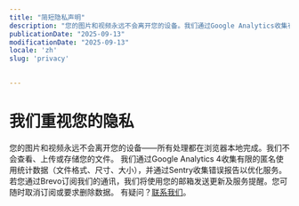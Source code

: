 ```yaml
---
title: "简短隐私声明"
description: "您的图片和视频永远不会离开您的设备。我们通过Google Analytics收集有限的匿名使用统计数据，并通过Sentry收集错误报告。"
publicationDate: "2025-09-13"
modificationDate: "2025-09-13"
locale: 'zh'
slug: 'privacy'
     

---
```


# 我们重视您的隐私
您的图片和视频永远不会离开您的设备——所有处理都在浏览器本地完成。我们不会查看、上传或存储您的文件。
我们通过Google Analytics 4收集有限的匿名使用统计数据（文件格式、尺寸、大小），并通过Sentry收集错误报告以优化服务。若您通过Brevo订阅我们的通讯，我们将使用您的邮箱发送更新及服务提醒。您可随时取消订阅或要求删除数据。
有疑问？[联系我们](https://github.com/damiarita/slingsite/issues)。